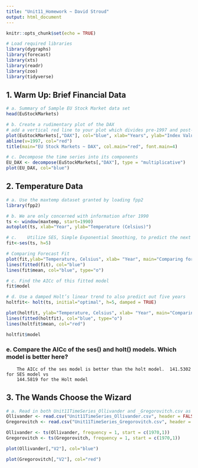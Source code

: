 ```yaml
---
title: "Unit11_Homework ~ David Stroud"
output: html_document
---
```


```r
knitr::opts_chunk$set(echo = TRUE)
```

```r
# Load required libraries
library(dygraphs)
library(forecast)
library(xts)
library(readr)
library(zoo)
library(tidyverse)
```


## 1. Warm Up: Brief Financial Data
```r
# a. Summary of Sample EU Stock Market data set
head(EuStockMarkets)
```

```r
# b. Create a rudimentary plot of the DAX
# add a vertical red line to your plot which divides pre-1997 and post-1997 information
plot(EuStockMarkets[,"DAX"], col="blue", xlab="Years", ylab="Index Value")
abline(v=1997, col="red")
title(main="EU Stock Markets ~ DAX", col.main="red", font.main=4)

```

```r
# c. Decompose the time series into its components 
EU_DAX <- decompose(EuStockMarkets[,"DAX"], type = "multiplicative")
plot(EU_DAX, col="blue")
```

## 2.	Temperature Data
```r
# a. Use the maxtemp dataset granted by loading fpp2
library(fpp2)
```

```r
# b. We are only concerned with information after 1990
ts <- window(maxtemp, start=1990)
autoplot(ts, xlab="Year", ylab="Temperature (Celsius)")
```

```r
# c.	Utilize SES, Simple Exponential Smoothing, to predict the next five years of maximum temperatures in Melbourne.
fit<-ses(ts, h=5)

# Comparing Forecast Fit
plot(fit,ylab="Temperature, Celsius", xlab= "Year", main="Comparing forecast fit")
lines(fitted(fit), col="blue")
lines(fit$mean, col="blue", type="o")
```

```r
# c. Find the AICc of this fitted model
fit$model
```



```r
# d. Use a damped Holt’s linear trend to also predict out five years
holtfit<- holt(ts, initial="optimal", h=5, damped = TRUE)

plot(holtfit, ylab="Temperature, Celsius", xlab= "Year", main="Comparing forecast fit")
lines(fitted(holtfit), col="blue", type="o")
lines(holtfit$mean, col="red")
```



```r
holtfit$model
```

### e.	Compare the AICc of the ses() and holt() models.  Which model is better here?
        The AICc of the ses model is better than the holt model.  141.5302 for SES model vs 
        144.5819 for the Holt model


## 3.	The Wands Choose the Wizard 
```r
# a. Read in both Unit11TimeSeries_Ollivander and _Gregorovitch.csv as two different data frames
Ollivander <- read.csv("Unit11TimeSeries_Ollivander.csv", header = FALSE)
Gregorovitch <- read.csv("Unit11TimeSeries_Gregorovitch.csv", header = FALSE)
```

```r
Ollivander <- ts(Ollivander, frequency = 1, start = c(1970,1))
Gregorovitch <- ts(Gregorovitch, frequency = 1, start = c(1970,1))
```


```r
plot(Ollivander[,"V2"], col="blue")
```


```r
plot(Gregorovitch[,"V2"], col="red")
```











